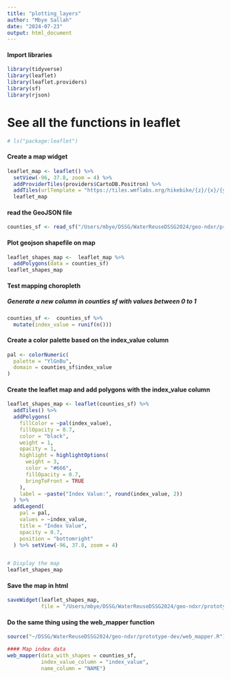 ```yaml
---
title: "plotting_layers"
author: "Mbye Sallah"
date: "2024-07-23"
output: html_document
---
```


#### Import libraries
```r
library(tidyverse)
library(leaflet)
library(leaflet.providers)
library(sf)
library(rjson)
```

# See all the functions in leaflet
```r
# ls("package:leaflet")
```

#### Create a map widget
```r
leaflet_map <- leaflet() %>% 
  setView(-96, 37.8, zoom = 4) %>%
  addProviderTiles(providers$CartoDB.Positron) %>% 
  addTiles(urlTemplate = "https://tiles.wmflabs.org/hikebike/{z}/{x}/{y}.png")
  leaflet_map
```


#### read the GeoJSON file
```r
counties_sf <- read_sf("/Users/mbye/DSSG/WaterReuseDSSG2024/geo-ndxr/prototype-dev/test_mapping/test/counties.geojson")
```


#### Plot geojson shapefile on map
```r
leaflet_shapes_map <-  leaflet_map %>% 
  addPolygons(data = counties_sf)
leaflet_shapes_map
```


#### Test mapping choropleth
##### Generate a new column in counties sf with values between 0 to 1
```r
counties_sf <-  counties_sf %>% 
  mutate(index_value = runif(n()))
```



#### Create a color palette based on the index_value column
```r
pal <- colorNumeric(
  palette = "YlGnBu",
  domain = counties_sf$index_value
)
```


#### Create the leaflet map and add polygons with the index_value column

```r
leaflet_shapes_map <- leaflet(counties_sf) %>% 
  addTiles() %>% 
  addPolygons(
    fillColor = ~pal(index_value),
    fillOpacity = 0.7,
    color = "black",
    weight = 1,
    opacity = 1,
    highlight = highlightOptions(
      weight = 3,
      color = "#666",
      fillOpacity = 0.7,
      bringToFront = TRUE
    ),
    label = ~paste("Index Value:", round(index_value, 2))
  ) %>% 
  addLegend(
    pal = pal,
    values = ~index_value,
    title = "Index Value",
    opacity = 0.7,
    position = "bottomright"
  ) %>% setView(-96, 37.8, zoom = 4)


# Display the map
leaflet_shapes_map
```


#### Save the map in html
```r
saveWidget(leaflet_shapes_map,
           file = "/Users/mbye/DSSG/WaterReuseDSSG2024/geo-ndxr/prototype-dev/test_mapping/index.html")
```


#### Do the same thing using the web_mapper function
```r
source("~/DSSG/WaterReuseDSSG2024/geo-ndxr/prototype-dev/web_mapper.R")

#### Map index data
web_mapper(data_with_shapes = counties_sf,
           index_value_column = "index_value",
           name_column = "NAME")
```














